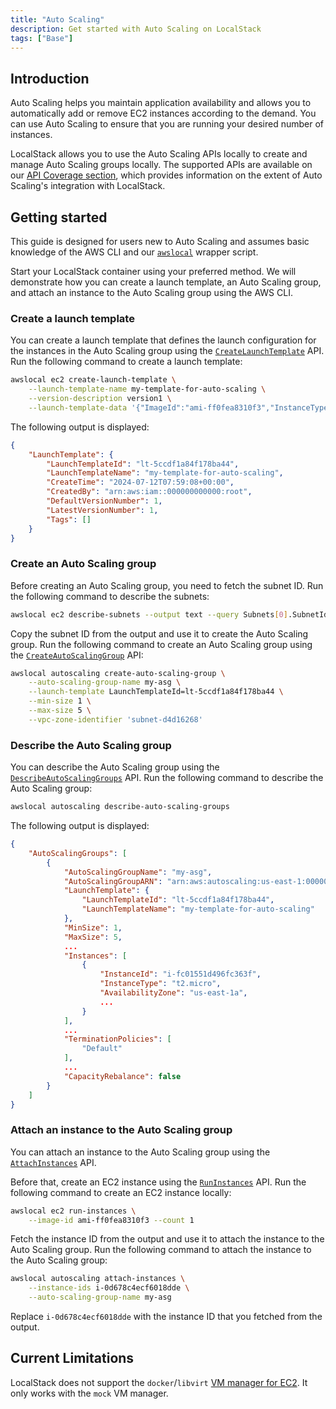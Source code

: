 ```yaml
---
title: "Auto Scaling"
description: Get started with Auto Scaling on LocalStack
tags: ["Base"]
---
```


## Introduction

Auto Scaling helps you maintain application availability and allows you to automatically add or remove EC2 instances according to the demand.
You can use Auto Scaling to ensure that you are running your desired number of instances.

LocalStack allows you to use the Auto Scaling APIs locally to create and manage Auto Scaling groups locally.
The supported APIs are available on our [API Coverage section](#api-coverage), which provides information on the extent of Auto Scaling's integration with LocalStack.

## Getting started

This guide is designed for users new to Auto Scaling and assumes basic knowledge of the AWS CLI and our [`awslocal`](https://github.com/localstack/awscli-local) wrapper script.

Start your LocalStack container using your preferred method.
We will demonstrate how you can create a launch template, an Auto Scaling group, and attach an instance to the Auto Scaling group using the AWS CLI.

### Create a launch template

You can create a launch template that defines the launch configuration for the instances in the Auto Scaling group using the [`CreateLaunchTemplate`](https://docs.aws.amazon.com/AWSEC2/latest/APIReference/API_CreateLaunchTemplate.html) API.
Run the following command to create a launch template:

```bash
awslocal ec2 create-launch-template \
    --launch-template-name my-template-for-auto-scaling \
    --version-description version1 \
    --launch-template-data '{"ImageId":"ami-ff0fea8310f3","InstanceType":"t2.micro"}'
```

The following output is displayed:

```json
{
    "LaunchTemplate": {
        "LaunchTemplateId": "lt-5ccdf1a84f178ba44",
        "LaunchTemplateName": "my-template-for-auto-scaling",
        "CreateTime": "2024-07-12T07:59:08+00:00",
        "CreatedBy": "arn:aws:iam::000000000000:root",
        "DefaultVersionNumber": 1,
        "LatestVersionNumber": 1,
        "Tags": []
    }
}
```

### Create an Auto Scaling group

Before creating an Auto Scaling group, you need to fetch the subnet ID.
Run the following command to describe the subnets:

```bash
awslocal ec2 describe-subnets --output text --query Subnets[0].SubnetId
```

Copy the subnet ID from the output and use it to create the Auto Scaling group.
Run the following command to create an Auto Scaling group using the [`CreateAutoScalingGroup`](https://docs.aws.amazon.com/autoscaling/ec2/APIReference/API_CreateAutoScalingGroup.html) API:

```bash
awslocal autoscaling create-auto-scaling-group \
    --auto-scaling-group-name my-asg \
    --launch-template LaunchTemplateId=lt-5ccdf1a84f178ba44 \
    --min-size 1 \
    --max-size 5 \
    --vpc-zone-identifier 'subnet-d4d16268'
```

### Describe the Auto Scaling group

You can describe the Auto Scaling group using the [`DescribeAutoScalingGroups`](https://docs.aws.amazon.com/autoscaling/ec2/APIReference/API_DescribeAutoScalingGroups.html) API.
Run the following command to describe the Auto Scaling group:

```bash
awslocal autoscaling describe-auto-scaling-groups
```

The following output is displayed:

```json
{
    "AutoScalingGroups": [
        {
            "AutoScalingGroupName": "my-asg",
            "AutoScalingGroupARN": "arn:aws:autoscaling:us-east-1:000000000000:autoScalingGroup:74b4ffac-4588-4a7c-86b1-9fa992f49c8e:autoScalingGroupName/my-asg",
            "LaunchTemplate": {
                "LaunchTemplateId": "lt-5ccdf1a84f178ba44",
                "LaunchTemplateName": "my-template-for-auto-scaling"
            },
            "MinSize": 1,
            "MaxSize": 5,
            ...
            "Instances": [
                {
                    "InstanceId": "i-fc01551d496fc363f",
                    "InstanceType": "t2.micro",
                    "AvailabilityZone": "us-east-1a",
                    ...
                }
            ],
            ...
            "TerminationPolicies": [
                "Default"
            ],
            ...
            "CapacityRebalance": false
        }
    ]
}
```

### Attach an instance to the Auto Scaling group

You can attach an instance to the Auto Scaling group using the [`AttachInstances`](https://docs.aws.amazon.com/autoscaling/ec2/APIReference/API_AttachInstances.html) API.

Before that, create an EC2 instance using the [`RunInstances`](https://docs.aws.amazon.com/AWSEC2/latest/APIReference/API_RunInstances.html) API.
Run the following command to create an EC2 instance locally:

```bash
awslocal ec2 run-instances \
    --image-id ami-ff0fea8310f3 --count 1
```

Fetch the instance ID from the output and use it to attach the instance to the Auto Scaling group.
Run the following command to attach the instance to the Auto Scaling group:

```bash
awslocal autoscaling attach-instances \
    --instance-ids i-0d678c4ecf6018dde \
    --auto-scaling-group-name my-asg
```

Replace `i-0d678c4ecf6018dde` with the instance ID that you fetched from the output.

## Current Limitations

LocalStack does not support the `docker`/`libvirt` [VM manager for EC2](/aws/services/ec2/#vm-managers).
It only works with the `mock` VM manager.
